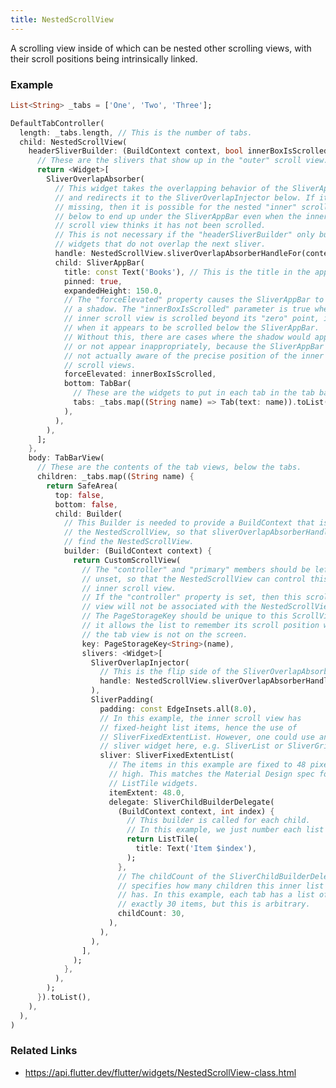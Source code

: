 ```yaml
---
title: NestedScrollView
---
```


A scrolling view inside of which can be nested other scrolling views, with their scroll positions being intrinsically linked.

### Example

```dart liveslice=NestedScrollView
List<String> _tabs = ['One', 'Two', 'Three'];

DefaultTabController(
  length: _tabs.length, // This is the number of tabs.
  child: NestedScrollView(
    headerSliverBuilder: (BuildContext context, bool innerBoxIsScrolled) {
      // These are the slivers that show up in the "outer" scroll view.
      return <Widget>[
        SliverOverlapAbsorber(
          // This widget takes the overlapping behavior of the SliverAppBar,
          // and redirects it to the SliverOverlapInjector below. If it is
          // missing, then it is possible for the nested "inner" scroll view
          // below to end up under the SliverAppBar even when the inner
          // scroll view thinks it has not been scrolled.
          // This is not necessary if the "headerSliverBuilder" only builds
          // widgets that do not overlap the next sliver.
          handle: NestedScrollView.sliverOverlapAbsorberHandleFor(context),
          child: SliverAppBar(
            title: const Text('Books'), // This is the title in the app bar.
            pinned: true,
            expandedHeight: 150.0,
            // The "forceElevated" property causes the SliverAppBar to show
            // a shadow. The "innerBoxIsScrolled" parameter is true when the
            // inner scroll view is scrolled beyond its "zero" point, i.e.
            // when it appears to be scrolled below the SliverAppBar.
            // Without this, there are cases where the shadow would appear
            // or not appear inappropriately, because the SliverAppBar is
            // not actually aware of the precise position of the inner
            // scroll views.
            forceElevated: innerBoxIsScrolled,
            bottom: TabBar(
              // These are the widgets to put in each tab in the tab bar.
              tabs: _tabs.map((String name) => Tab(text: name)).toList(),
            ),
          ),
        ),
      ];
    },
    body: TabBarView(
      // These are the contents of the tab views, below the tabs.
      children: _tabs.map((String name) {
        return SafeArea(
          top: false,
          bottom: false,
          child: Builder(
            // This Builder is needed to provide a BuildContext that is "inside"
            // the NestedScrollView, so that sliverOverlapAbsorberHandleFor() can
            // find the NestedScrollView.
            builder: (BuildContext context) {
              return CustomScrollView(
                // The "controller" and "primary" members should be left
                // unset, so that the NestedScrollView can control this
                // inner scroll view.
                // If the "controller" property is set, then this scroll
                // view will not be associated with the NestedScrollView.
                // The PageStorageKey should be unique to this ScrollView;
                // it allows the list to remember its scroll position when
                // the tab view is not on the screen.
                key: PageStorageKey<String>(name),
                slivers: <Widget>[
                  SliverOverlapInjector(
                    // This is the flip side of the SliverOverlapAbsorber above.
                    handle: NestedScrollView.sliverOverlapAbsorberHandleFor(context),
                  ),
                  SliverPadding(
                    padding: const EdgeInsets.all(8.0),
                    // In this example, the inner scroll view has
                    // fixed-height list items, hence the use of
                    // SliverFixedExtentList. However, one could use any
                    // sliver widget here, e.g. SliverList or SliverGrid.
                    sliver: SliverFixedExtentList(
                      // The items in this example are fixed to 48 pixels
                      // high. This matches the Material Design spec for
                      // ListTile widgets.
                      itemExtent: 48.0,
                      delegate: SliverChildBuilderDelegate(
                        (BuildContext context, int index) {
                          // This builder is called for each child.
                          // In this example, we just number each list item.
                          return ListTile(
                            title: Text('Item $index'),
                          );
                        },
                        // The childCount of the SliverChildBuilderDelegate
                        // specifies how many children this inner list
                        // has. In this example, each tab has a list of
                        // exactly 30 items, but this is arbitrary.
                        childCount: 30,
                      ),
                    ),
                  ),
                ],
              );
            },
          ),
        );
      }).toList(),
    ),
  ),
)
```

### Related Links
- https://api.flutter.dev/flutter/widgets/NestedScrollView-class.html
